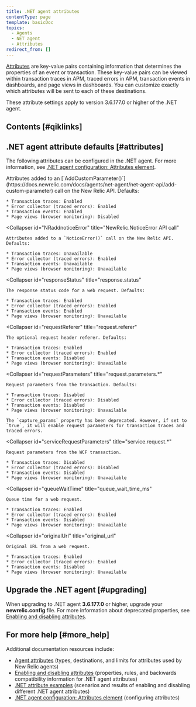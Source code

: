 ```yaml
---
title: .NET agent attributes
contentType: page
template: basicDoc
topics:
  - Agents
  - NET agent
  - Attributes
redirect_from: []
---
```


[Attributes](/docs/features/agent-attributes) are key-value pairs containing information that determines the properties of an event or transaction. These key-value pairs can be viewed within transaction traces in APM, traced errors in APM, transaction events in dashboards, and page views in dashboards. You can customize exactly which attributes will be sent to each of these destinations.

These attribute settings apply to version 3.6.177.0 or higher of the .NET agent.

## Contents [#qiklinks]

## .NET agent attribute defaults [#attributes]

The following attributes can be configured in the .NET agent. For more information, see [.NET agent configuration: Attributes element](/docs/agents/net-agent/installation-configuration/net-agent-configuration#agent-attributes).

<CollapserGroup>
  <Collapser
    id="NRaddCustomParameter"
    title="NewRelic.AddCustomParameter API call"
  >
    Attributes added to an [`AddCustomParameter()`](https://docs.newrelic.com/docs/agents/net-agent/net-agent-api/add-custom-parameter) call on the New Relic API. Defaults:

    * Transaction traces: Enabled
    * Error collector (traced errors): Enabled
    * Transaction events: Enabled
    * Page views (browser monitoring): Disabled
  </Collapser>

  <Collapser
    id="NRaddnoticeError"
    title="NewRelic.NoticeError API call"
  >
    Attributes added to a `NoticeError()` call on the New Relic API. Defaults:

    * Transaction traces: Unavailable
    * Error collector (traced errors): Enabled
    * Transaction events: Unavailable
    * Page views (browser monitoring): Unavailable
  </Collapser>

  <Collapser
    id="responseStatus"
    title="response.status"
  >
    The response status code for a web request. Defaults:

    * Transaction traces: Enabled
    * Error collector (traced errors): Enabled
    * Transaction events: Enabled
    * Page views (browser monitoring): Unavailable
  </Collapser>

  <Collapser
    id="requestReferer"
    title="request.referer"
  >
    The optional request header referer. Defaults:

    * Transaction traces: Enabled
    * Error collector (traced errors): Enabled
    * Transaction events: Disabled
    * Page views (browser monitoring): Unavailable
  </Collapser>

  <Collapser
    id="requestParameters"
    title="request.parameters.*"
  >
    Request parameters from the transaction. Defaults:

    * Transaction traces: Disabled
    * Error collector (traced errors): Disabled
    * Transaction events: Disabled
    * Page views (browser monitoring): Unavailable

    The `capture_params` property has been deprecated. However, if set to `true`, it will enable request parameters for transaction traces and traced errors.
  </Collapser>

  <Collapser
    id="serviceRequestParameters"
    title="service.request.*"
  >
    Request parameters from the WCF transaction.

    * Transaction traces: Disabled
    * Error collector (traced errors): Disabled
    * Transaction events: Disabled
    * Page views (browser monitoring): Unavailable
  </Collapser>

  <Collapser
    id="queueWaitTime"
    title="queue_wait_time_ms"
  >
    Queue time for a web request.

    * Transaction traces: Enabled
    * Error collector (traced errors): Enabled
    * Transaction events: Disabled
    * Page views (browser monitoring): Unavailable
  </Collapser>

  <Collapser
    id="originalUrl"
    title="original_url"
  >
    Original URL from a web request.

    * Transaction traces: Enabled
    * Error collector (traced errors): Enabled
    * Transaction events: Disabled
    * Page views (browser monitoring): Unavailable
  </Collapser>
</CollapserGroup>

## Upgrade the .NET agent [#upgrading]

When upgrading to .NET agent **3.6.177.0** or higher, upgrade your **newrelic.config** file. For more information about deprecated properties, see [Enabling and disabling attributes](/docs/agents/net-agent/attributes/enabling-disabling-attributes#deprecated).

## For more help [#more_help]

Additional documentation resources include:

* [Agent attributes](/docs/features/agent-attributes) (types, destinations, and limits for attributes used by New Relic agents)
* [Enabling and disabling attributes](/docs/agents/net-agent/attributes/enabling-disabling-attributes) (properties, rules, and backwards compatibility information for .NET agent attributes)
* [.NET attribute examples](/docs/agents/net-agent/attributes/net-attribute-examples) (scenarios and results of enabling and disabling different .NET agent attributes)
* [.NET agent configuration: Attributes element](/docs/agents/net-agent/installation-configuration/net-agent-configuration) (configuring attributes)

